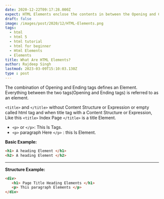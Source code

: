```yaml
---
date: 2020-12-22T09:17:28.000Z
expect: HTML Elements enclose the contents in between the Opening and Closing tag.
draft: false
image: /images/post/2020/12/HTML-Elements.png
tags:
  - html
  - html 5
  - html tutorial
  - html for beginner
  - Html Elements
  - Elements
title: What Are HTML Elements?
author: Rajdeep Singh
lastmod: 2023-03-09T15:10:03.130Z
type : post
---
```


The combination of Opening and Ending tags defines an Element. Everything
between the two tags(Opening and Ending tags) is referred to as an element.

`<title>` and `</title>` without Content Structure or Expression or empty called
html tag and when title tag with a Content Structure or Expression, Like this
`<title>` Index Page `</title>` is a title Element.

- `<p>` or `</p>`: This Is Tags.
- `<p>` paragraph Here `</p>` : this Is Element.

**Basic Example:**

```html
<h1> A heading Element </h1>
<h2> A heading Element </h2>
```

---

**Structure Example:**

```html
<div> 
   <h1> Page Title Heading Elements </h1>
   <p> This paragraph Elements </p>
</div>
```
